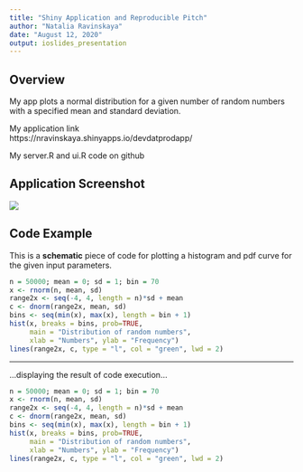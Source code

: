 ```yaml
---
title: "Shiny Application and Reproducible Pitch"
author: "Natalia Ravinskaya"
date: "August 12, 2020"
output: ioslides_presentation
---
```


## Overview

My app plots a normal distribution for a given number of random numbers with a specified mean and standard deviation.


My application link  
https://nravinskaya.shinyapps.io/devdatprodapp/


My server.R and ui.R code on github  

## Application Screenshot

![](Screenshot.png)

## Code Example

This is a **schematic** piece of code for plotting a histogram and pdf curve for the given input parameters.

```r
n = 50000; mean = 0; sd = 1; bin = 70
x <- rnorm(n, mean, sd)
range2x <- seq(-4, 4, length = n)*sd + mean 
c <- dnorm(range2x, mean, sd)
bins <- seq(min(x), max(x), length = bin + 1)
hist(x, breaks = bins, prob=TRUE, 
     main = "Distribution of random numbers",
     xlab = "Numbers", ylab = "Frequency")
lines(range2x, c, type = "l", col = "green", lwd = 2)
```

***

...displaying the result of code execution...

```r
n = 50000; mean = 0; sd = 1; bin = 70
x <- rnorm(n, mean, sd)
range2x <- seq(-4, 4, length = n)*sd + mean 
c <- dnorm(range2x, mean, sd)
bins <- seq(min(x), max(x), length = bin + 1)
hist(x, breaks = bins, prob=TRUE, 
     main = "Distribution of random numbers",
     xlab = "Numbers", ylab = "Frequency")
lines(range2x, c, type = "l", col = "green", lwd = 2)
```
